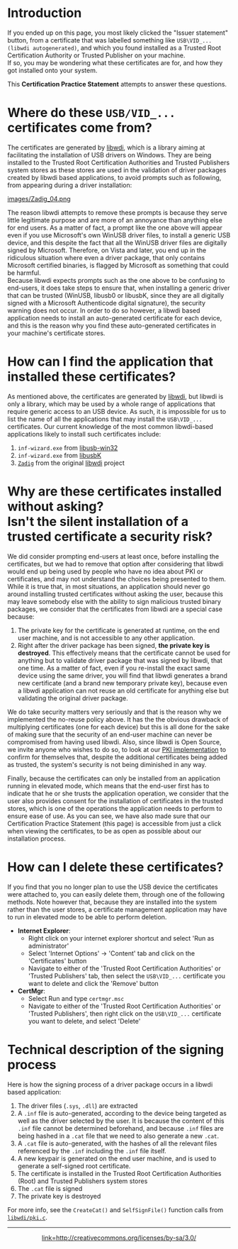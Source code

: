 = Introduction =

If you ended up on this page, you most likely clicked the "Issuer statement" button, from a certificate that was labelled something like <code>USB\VID_... (libwdi autogenerated)</code>, and which you found installed as a Trusted Root Certification Authority or Trusted Publisher on your machine. <br />
If so, you may be wondering what these certificates are for, and how they got installed onto your system.

This '''Certification Practice Statement''' attempts to answer these questions.

= Where do these <tt>USB/VID_...</tt> certificates come from? =

The certificates are generated by [[Home|libwdi]], which is a library aiming at facilitating the installation of USB drivers on Windows. They are being installed to the Trusted Root Certification Authorities and Trusted Publishers system stores as these stores are used in the validation of driver packages created by libwdi based applications, to avoid prompts such as following, from appearing during a driver installation:

[[images/Zadig_04.png]]

The reason libwdi attempts to remove these prompts is because they serve little legitimate purpose and are more of an annoyance than anything else for end users. As a matter of fact, a prompt like the one above will appear even if you use Microsoft's own WinUSB driver files, to install a generic USB device, and this despite the fact that all the WinUSB driver files are digitally signed by Microsoft. Therefore, on Vista and later, you end up in the ridiculous situation where even a driver package, that only contains Microsoft certified binaries, is flagged by Microsoft as something that could be harmful. <br />
Because libwdi expects prompts such as the one above to be confusing to end-users, it does take steps to ensure that, when installing a generic driver that can be trusted (WinUSB, libusb0 or libusbK, since they are all digitally signed with a Microsoft Authenticode digital signature), the security warning does not occur. In order to do so however, a libwdi based application needs to install an auto-generated certificate for each device, and this is the reason why you find these auto-generated certificates in your machine's certificate stores.

= How can I find the application that installed these certificates? =

As mentioned above, the certificates are generated by [[Home|libwdi]], but libwdi is only a library, which may be used by a whole range of applications that require generic access to an USB device. As such, it is impossible for us to list the name of all the applications that may install the <tt>USB\VID_...</tt> certificates.
Our current knowledge of the most common libwdi-based applications likely to install such certificates include:
# <code>inf-wizard.exe</code> from [http://sourceforge.net/apps/trac/libusb-win32/wiki libusb-win32]
# <code>inf-wizard.exe</code> from [http://code.google.com/p/usb-travis/ libusbK]
# [[Zadig|<code>Zadig</code>]] from the original [[Home|libwdi]] project

= Why are these certificates installed without asking?<br/>Isn't the silent installation of a trusted certificate a security risk? =

We did consider prompting end-users at least once, before installing the certificates, but we had to remove that option after considering that libwdi would end up being used by people who have no idea about PKI or certificates, and may not understand the choices being presented to them. <br />
While it is true that, in most situations, an application should never go around installing trusted certificates without asking the user, because this may leave somebody else with the ability to sign malicious trusted binary packages, we consider that the certificates from libwdi are a special case because:
# The private key for the certificate is generated at runtime, on the end user machine, and is not accessible to any other application.
# Right after the driver package has been signed, '''the private key is destroyed'''. This effectively means that the certificate cannot be used for anything but to validate driver package that was signed by libwdi, that one time. As a matter of fact, even if you re-install the exact same device using the same driver, you will find that libwdi generates a brand new certificate (and a brand new temporary private key), because even a libwdi application can not reuse an old certificate for anything else but validating the original driver package.

We do take security matters very seriously and that is the reason why we implemented the no-reuse policy above. It has the the obvious drawback of multiplying certificates (one for each device) but this is all done for the sake of making sure that the security of an end-user machine can never be compromised from having used libwdi. Also, since libwdi is Open Source, we invite anyone who wishes to do so, to look at our [https://github.com/pbatard/libwdi/blob/master/libwdi/pki.c PKI implementation] to confirm for themselves that, despite the additional certificates being added as trusted, the system's security is not being diminished in any way.

Finally, because the certificates can only be installed from an application running in elevated mode, which means that the end-user first has to indicate that he or she trusts the application operation, we consider that the user also provides consent for the installation of certificates in the trusted stores, which is one of the operations the application needs to perform to ensure ease of use. As you can see, we have also made sure that our Certification Practice Statement (this page) is accessible from just a click when viewing the certificates, to be as open as possible about our installation process.

= How can I delete these certificates? =

If you find that you no longer plan to use the USB device the certificates were attached to, you can easily delete them, through one of the following methods. Note however that, because they are installed into the system rather than the user stores, a certificate management application may have to run in elevated mode to be able to perform deletion.

* '''Internet Explorer''':
** Right click on your internet explorer shortcut and select 'Run as administrator'
** Select 'Internet Options' &rarr; 'Content' tab and click on the 'Certificates' button
** Navigate to either of the 'Trusted Root Certification Authorities' or 'Trusted Publishers' tab, then select the <code>USB\VID_...</code> certificate you want to delete and click the 'Remove' button
* '''CertMgr''':
** Select Run and type <code>certmgr.msc</code>
** Navigate to either of the 'Trusted Root Certification Authorities' or 'Trusted Publishers', then right click on the <code>USB\VID_...</code> certificate you want to delete, and select 'Delete'

= Technical description of the signing process =

Here is how the signing process of a driver package occurs in a libwdi based application:

# The driver files (<tt>.sys</tt>, <tt>.dll</tt>) are extracted
# A <tt>.inf</tt> file is auto-generated, according to the device being targeted as well as the driver selected by the user. It is because the content of this <tt>.inf</tt> file cannot be determined beforehand, and because <tt>.inf</tt> files are being hashed in a <tt>.cat</tt> file that we need to also generate a new <tt>.cat</tt>.
# A <tt>.cat</tt> file is auto-generated, with the hashes of all the relevant files referenced by the <tt>.inf</tt> including the <tt>.inf</tt> file itself.
# A new keypair is generated on the end user machine, and is used to generate a self-signed root certificate.
# The certificate is installed in the Trusted Root Certification Authorities (Root) and Trusted Publishers system stores
# The <tt>.cat</tt> file is signed
# The private key is destroyed

For more info, see the <code>CreateCat()</code> and <code>SelfSignFile()</code> function calls from [https://github.com/pbatard/libwdi/blob/master/libwdi/pki.c <code>libwdi/pki.c</code>].
----
<center>[[images/CC_BY-SA.png|link=http://creativecommons.org/licenses/by-sa/3.0/]]</center>